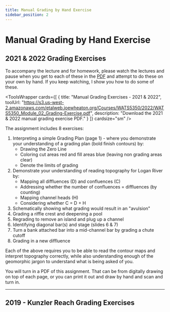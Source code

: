 ---
title: Manual Grading by Hand Exercise
sidebar_position: 2
---

# Manual Grading by Hand Exercise

## 2021 & 2022 Grading Exercises

To accompany the lecture and for homework, please watch the lectures and pause when you get to each of these in the [PDF](https://s3.us-west-2.amazonaws.com/etalweb.joewheaton.org/Courses/WATS5350/2022/WATS5350_Module_02_Grading-Exercise.pdf) and attempt to do these on your own by hand. If you keep watching, I show you how to do some of these.

<ToolsWrapper
  cards={[
    {
      title: "Manual Grading Exercises - 2021 & 2022",
      toolUrl: "https://s3.us-west-2.amazonaws.com/etalweb.joewheaton.org/Courses/WATS5350/2022/WATS5350_Module_02_Grading-Exercise.pdf",
      description: "Download the 2021 & 2022 manual grading exercise PDF."
    }
  ]}
  cardsize="sm"
/>

The assignment includes 8 exercises:

1. Interpreting a simple Grading Plan (page 1) - where you demonstrate your understanding of a grading plan (bold finish contours) by:
    - Drawing the Zero Line
    - Coloring cut areas red and fill areas blue (leaving non grading areas clear)
    - Denote the limits of grading
2. Demonstrate your understanding of reading topography for Logan River by:
    - Mapping all diffluences (D) and confluences (C)
    - Addressing whether the number of confluences = diffluences (by counting)
    - Mapping channel heads (H)
    - Considering whether C = D + H
3. Schematically showing what grading would result in an "avulsion"
4. Grading a riffle crest and deepening a pool
5. Regrading to remove an island and plug up a channel
6. Identifying diagonal bar(s) and stage (slides 6 & 7)
7. Turn a bank attached bar into a mid-channel bar by grading a chute cutoff
8. Grading in a new diffluence

Each of the above requires you to be able to read the contour maps and interpret topography correctly, while also understanding enough of the geomorphic jargon to understand what is being asked of you.

You will turn in a PDF of this assignment. That can be from digitally drawing on top of each page, or you can print it out and draw by hand and scan and turn in.

---

## 2019 - Kunzler Reach Grading Exercises

<GoogleSlides src="https://docs.google.com/presentation/d/e/2PACX-1vS_Q3noyaqXERXq678qWGYMsqZdGKKjs5Ry3GLKoN5x-JXTIzoWCXg8Oy1oa4Km7IQJgnUYRsZRMHf8/embed?start=false&loop=false&delayms=3000" title="2019 Kunzler Reach Grading Exercises" width={960} height={749} />